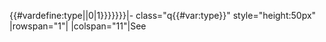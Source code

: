 <includeonly>{{#vardefine:type|{{{Type|{{#sub:{{{1}}}|0|1}}}}}}}|- class="q{{#var:type}}" style="height:50px"
|rowspan="1"|'''{{{1}}}'''
|colspan="11"|See [[#{{{2}}}|{{{2}}}]]</includeonly>